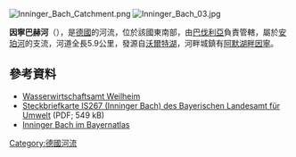 {{No footnotes|time=2020-12-09T09:06:29+00:00}}
{{Coord|48.095623|N|11.138110|E|display=title}}
[[Image:Inninger_Bach_Catchment.png|right]]
[[Image:Inninger_Bach_03.jpg|right]]

'''因寧巴赫河'''（{{lang-de|Inninger Bach}}），是[[德國|德國]]的河流，位於該國東南部，由[[巴伐利亞|巴伐利亞]]負責管轄，屬於[[安珀河|安珀河]]的支流，河道全長5.9公里，發源自[[沃爾特湖|沃爾特湖]]，河畔城鎮有[[阿默湖畔因寧|阿默湖畔因寧]]。

==參考資料==
* [http://www.wwa-wm.bayern.de// Wasserwirtschaftsamt Weilheim]{{Wayback|url=http://www.wwa-wm.bayern.de// |date=20201116060020 }}
* [http://www.bis.bayern.de/bis/PDF/fw_55891/fwk_map_IS267.pdf Steckbriefkarte IS267 (Inninger Bach) des Bayerischen Landesamt für Umwelt]{{Wayback|url=http://www.bis.bayern.de/bis/PDF/fw_55891/fwk_map_IS267.pdf |date=20160304130100 }} (PDF; 549 kB)
* [http://geoportal.bayern.de/bayernatlas/?X=5325896.21&Y=4437183.58&zoom=10&lang=de&topic=ba&bgLayer=tk&catalogNodes=122 Inninger Bach im Bayernatlas]{{Wayback|url=http://geoportal.bayern.de/bayernatlas/?X=5325896.21&Y=4437183.58&zoom=10&lang=de&topic=ba&bgLayer=tk&catalogNodes=122 |date=20160705142315 }}

{{Germany-geo-stub}}
[[Category:德國河流|Category:德國河流]]